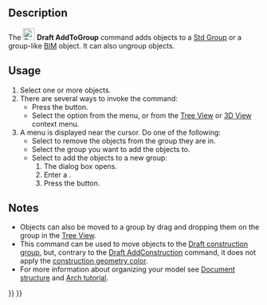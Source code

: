 <languages/>

<div class="mw-translate-fuzzy">
{{Docnav/cs
|[[Draft_ToggleDisplayMode|Toggle display mode]]
|[[Draft_SelectGroup|Select group contents]]
|[[Draft_Workbench|Draft]]
|IconL=Draft_ToggleDisplayMode.png
|IconC=Workbench_Draft.svg
|IconR=Draft_SelectGroup.svg
}}
</div>

<div class="mw-translate-fuzzy">
{{GuiCommand/cs
|Name=Draft AddToGroup
|Name/cs=Kreslení Přidat do skupiny
|MenuLocation=Draft -> Display option -> Add to group
|Workbenches=[[Draft_Workbench/cs|Kreslení]], [[Arch_Workbench/cs|Architektura]]
|Shortcut=
|SeeAlso=[[Draft_SelectGroup/cs|Draft SelectGroup]], [[Std_Group/cs|Std Group]]
}}
</div>

==Description==

The [[Image:Draft_AddToGroup.svg|24px]] '''Draft AddToGroup''' command adds objects to a [[Std_Group|Std Group]] or a group-like [[BIM_Workbench|BIM]] object. It can also ungroup objects.

==Usage==

# Select one or more objects.
# There are several ways to invoke the command:
#* Press the {{Button|[[Image:Draft_AddToGroup.svg|16px]] [[Draft_AddToGroup|Add to Group]]}} button.
#* Select the {{MenuCommand|Utilities → [[Image:Draft_AddToGroup.svg|16px]] Add to Group}} option from the menu, or from the [[Tree_View|Tree View]] or [[3D_View|3D View]] context menu.
# A menu is displayed near the cursor. Do one of the following:
#* Select {{MenuCommand|[[Image:List-remove.svg|16px]] Ungroup}} to remove the objects from the group they are in.
#* Select the group you want to add the objects to.
#* Select {{MenuCommand|[[Image:List-add.svg|16px]] Add to New Group}} to add the objects to a new group:
#*# The {{MenuCommand|New Group}} dialog box opens. {{Version|1.1}}
#*# Enter a {{MenuCommand|Group name}}.
#*# Press the {{Button|OK}} button.

==Notes==

* Objects can also be moved to a group by drag and dropping them on the group in the [[Tree_View|Tree View]].
* This command can be used to move objects to the [[Draft_ToggleConstructionMode|Draft construction group]], but, contrary to the [[Draft_AddConstruction|Draft AddConstruction]] command, it does not apply the [[Draft_ToggleConstructionMode#Preferences|construction geometry color]].
* For more information about organizing your model see [[Document_structure|Document structure]] and [[Arch_tutorial#Organizing_your_model|Arch tutorial]].


<div class="mw-translate-fuzzy">
{{Docnav/cs
|[[Draft_ToggleDisplayMode|Toggle display mode]]
|[[Draft_SelectGroup|Select group contents]]
|[[Draft_Workbench|Draft]]
|IconL=Draft_ToggleDisplayMode.png
|IconC=Workbench_Draft.svg
|IconR=Draft_SelectGroup.svg
}}
</div>

{{Draft Tools navi{{#translation:}}}}
{{Userdocnavi{{#translation:}}}}